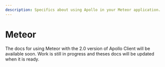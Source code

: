 ```yaml
---
description: Specifics about using Apollo in your Meteor application.
---
```



# Meteor

<Callout>
  The docs for using Meteor with the 2.0 version of Apollo Client will be available soon. Work is still in progress and
  theses docs will be updated when it is ready.
</Callout>
